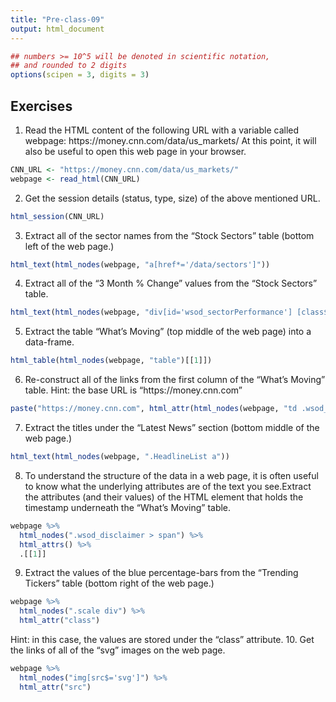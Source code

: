 ```yaml
---
title: "Pre-class-09"
output: html_document
---
```


<style type="text/css">
.table {

    width: 80%;
    margin-left:10%; 
    margin-right:10%;
}
</style>
```r
## numbers >= 10^5 will be denoted in scientific notation,
## and rounded to 2 digits
options(scipen = 3, digits = 3)
```

## Exercises

1. Read the HTML content of the following URL with a variable called webpage: https://money.cnn.com/data/us_markets/ At this point, it will also be useful to open this web page in your browser.
```r
CNN_URL <- "https://money.cnn.com/data/us_markets/"
webpage <- read_html(CNN_URL)
```

2. Get the session details (status, type, size) of the above mentioned URL.
```r
html_session(CNN_URL)
```

3. Extract all of the sector names from the “Stock Sectors” table (bottom left of the web page.)
```r
html_text(html_nodes(webpage, "a[href*='/data/sectors']"))
```

4. Extract all of the “3 Month % Change” values from the “Stock Sectors” table.
```r
html_text(html_nodes(webpage, "div[id='wsod_sectorPerformance'] [class$='ChangePct']"))
```

5. Extract the table “What’s Moving” (top middle of the web page) into a data-frame.
```r
html_table(html_nodes(webpage, "table")[[1]])
```

6. Re-construct all of the links from the first column of the “What’s Moving” table.
Hint: the base URL is “https://money.cnn.com”
```r
paste("https://money.cnn.com", html_attr(html_nodes(webpage, "td .wsod_symbol"), "href"), sep = "")
```

7. Extract the titles under the “Latest News” section (bottom middle of the web page.)
```r
html_text(html_nodes(webpage, ".HeadlineList a"))
```

8. To understand the structure of the data in a web page, it is often useful to know what the underlying attributes are of the text you see.Extract the attributes (and their values) of the HTML element that holds the timestamp underneath the “What’s Moving” table.

```r
webpage %>%
  html_nodes(".wsod_disclaimer > span") %>%
  html_attrs() %>%
  .[[1]]
```

9. Extract the values of the blue percentage-bars from the “Trending Tickers” table (bottom right of the web page.)
```r
webpage %>%
  html_nodes(".scale div") %>%
  html_attr("class")
```

Hint: in this case, the values are stored under the “class” attribute.
10. Get the links of all of the “svg” images on the web page.
```r
webpage %>%
  html_nodes("img[src$='svg']") %>%
  html_attr("src")
```